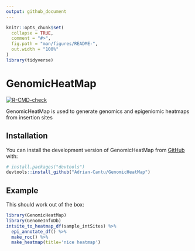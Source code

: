 ```yaml
---
output: github_document
---
```


<!-- README.md is generated from README.Rmd. Please edit that file -->

```r
knitr::opts_chunk$set(
  collapse = TRUE,
  comment = "#>",
  fig.path = "man/figures/README-",
  out.width = "100%"
)
library(tidyverse)

```

# GenomicHeatMap

<!-- badges: start -->
[![R-CMD-check](https://github.com/Adrian-Cantu/GenomicHeatMap/workflows/R-CMD-check/badge.svg)](https://github.com/Adrian-Cantu/GenomicHeatMap/actions)
<!-- badges: end -->

GenomicHeatMap is used to generate genomics and epigeniomic heatmaps from insertion sites

## Installation

You can install the development version of GenomicHeatMap from [GitHub](https://github.com/) with:

``` r
# install.packages("devtools")
devtools::install_github("Adrian-Cantu/GenomicHeatMap")
```

## Example

This should work out of the box:

```r
library(GenomicHeatMap)
library(GenomeInfoDb)
intsite_to_heatmap_df(sample_intSites) %>%
  epi_annotate_df() %>%
  make_roc() %>%
  make_heatmap(title='nice heatmap')
```


